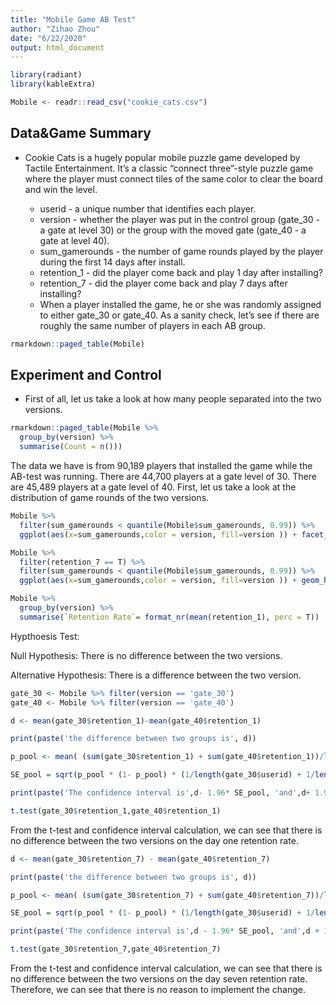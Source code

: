 ---
title: "Mobile Game AB Test"
author: "Zihao Zhou"
date: "6/22/2020"
output: html_document
---

```{r setup, include=FALSE}

library(radiant)
library(kableExtra)

Mobile <- readr::read_csv("cookie_cats.csv")

```



## Data&Game Summary

* Cookie Cats is a hugely popular mobile puzzle game developed by Tactile Entertainment. It's a classic "connect three"-style puzzle game where the player must connect tiles of the same color to clear the board and win the level.

  + userid - a unique number that identifies each player.
  + version - whether the player was put in the control group (gate_30 - a gate at level 30) or the  group with the moved gate (gate_40 - a gate at level 40).
  + sum_gamerounds - the number of game rounds played by the player during the first 14 days after install.
  + retention_1 - did the player come back and play 1 day after installing?
  + retention_7 - did the player come back and play 7 days after installing?
  + When a player installed the game, he or she was randomly assigned to either gate_30 or gate_40. As a sanity check, let's see if there are roughly the same number of players in each AB group.



```{r}
rmarkdown::paged_table(Mobile)
```



## Experiment and Control

* First of all, let us take a look at how many people separated into the two versions.

```{r}
rmarkdown::paged_table(Mobile %>%
  group_by(version) %>%
  summarise(Count = n()))
```


The data we have is from 90,189 players that installed the game while the AB-test was running. There are 44,700 players at a gate level of 30. There are 45,489 players at a gate level of 40. First, let us take a look at the distribution of game rounds of the two versions. 

```{r}

Mobile %>%
  filter(sum_gamerounds < quantile(Mobile$sum_gamerounds, 0.99)) %>%
  ggplot(aes(x=sum_gamerounds,color = version, fill=version )) + facet_grid(~version) + geom_histogram(fill="white", alpha=0.4, position="dodge", binwidth = 5) + ggtitle('The distribution of game rounds') + labs(x='',y='')

```



```{r}
Mobile %>%
  filter(retention_7 == T) %>%
  filter(sum_gamerounds < quantile(Mobile$sum_gamerounds, 0.99)) %>%
  ggplot(aes(x=sum_gamerounds,color = version, fill=version )) + geom_histogram(fill="white", alpha=0.4, position="dodge", binwidth = 5) + facet_grid(~version)   + ggtitle('The distribution of game rounds \n for gamers who retain first week') + labs(x='',y='')

```


```{r}
Mobile %>%
  group_by(version) %>%
  summarise(`Retention Rate`= format_nr(mean(retention_1), perc = T))
```


Hypthoesis Test:

Null Hypothesis: There is no difference between the two versions. 

Alternative Hypothesis: There is a difference between the two version. 

```{r}

gate_30 <- Mobile %>% filter(version == 'gate_30')
gate_40 <- Mobile %>% filter(version == 'gate_40')

d <- mean(gate_30$retention_1)-mean(gate_40$retention_1)

print(paste('the difference between two groups is', d))

p_pool <- mean( (sum(gate_30$retention_1) + sum(gate_40$retention_1))/length(Mobile$userid) )

SE_pool = sqrt(p_pool * (1- p_pool) * (1/length(gate_30$userid) + 1/length(gate_40$userid)) )

print(paste('The confidence interval is',d- 1.96* SE_pool, 'and',d+ 1.96*SE_pool))

```


```{r}

t.test(gate_30$retention_1,gate_40$retention_1)

```

From the t-test and confidence interval calculation, we can see that there is no difference between the two versions on the day one retention rate. 



```{r}
d <- mean(gate_30$retention_7) - mean(gate_40$retention_7)

print(paste('the difference between two groups is', d))

p_pool <- mean( (sum(gate_30$retention_7) + sum(gate_40$retention_7))/length(Mobile$userid) )

SE_pool = sqrt(p_pool * (1- p_pool) * (1/length(gate_30$userid) + 1/length(gate_40$userid)) )

print(paste('The confidence interval is',d - 1.96* SE_pool, 'and',d + 1.96*SE_pool))
```


```{r}
t.test(gate_30$retention_7,gate_40$retention_7)
```



From the t-test and confidence interval calculation, we can see that there is no difference between the two versions on the day seven retention rate. Therefore, we can see that there is no reason to implement the change. 
